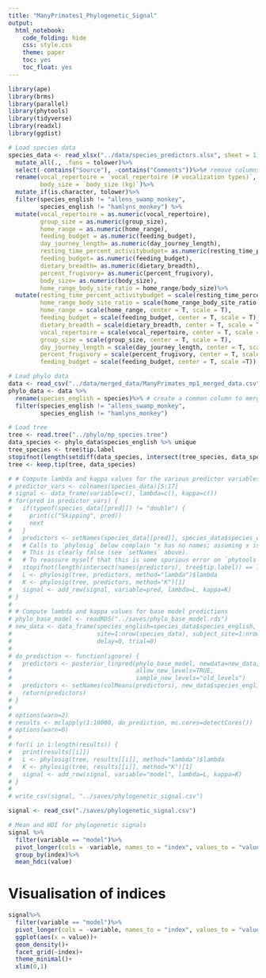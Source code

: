 ```yaml
---
title: "ManyPrimates1_Phylogenetic_Signal"
output:
  html_notebook:
    code_folding: hide
    css: style.css
    theme: paper
    toc: yes
    toc_float: yes
---
```


```r
library(ape)
library(brms)
library(parallel)
library(phytools)
library(tidyverse)
library(readxl)
library(ggdist)

# Load species data
species_data <- read_xlsx("../data/species_predictors.xlsx", sheet = 1)%>%
  mutate_all(., .funs = tolower)%>%
  select(-contains("Source"), -contains("Comments"))%>%# remove columns with sources and comments
  rename(vocal_repertoire = `vocal_repertoire (# vocalization types)`,
         body_size = `body_size (kg)`)%>%
  mutate_if(is.character, tolower)%>%
  filter(species_english != "allens_swamp_monkey",
         species_english != "hamlyns_monkey") %>%
  mutate(vocal_repertoire = as.numeric(vocal_repertoire),
         group_size = as.numeric(group_size),
         home_range = as.numeric(home_range),
         feeding_budget = as.numeric(feeding_budget),
         day_journey_length= as.numeric(day_journey_length),
         resting_time_percent_activitybudget= as.numeric(resting_time_percent_activitybudget),
         feeding_budget= as.numeric(feeding_budget),
         dietary_breadth= as.numeric(dietary_breadth),
         percent_frugivory= as.numeric(percent_frugivory),
         body_size= as.numeric(body_size),
         home_range_body_site_ratio = home_range/body_size)%>%
  mutate(resting_time_percent_activitybudget = scale(resting_time_percent_activitybudget, center = T, scale = T),
         home_range_body_site_ratio = scale(home_range_body_site_ratio, center = T, scale = T),
         home_range = scale(home_range, center = T, scale = T),
         feeding_budget = scale(feeding_budget, center = T, scale = T),
         dietary_breadth = scale(dietary_breadth, center = T, scale = T),
         vocal_repertoire = scale(vocal_repertoire, center = T, scale = T),
         group_size = scale(group_size, center = T, scale = T),
         day_journey_length = scale(day_journey_length, center = T, scale = T),
         percent_frugivory = scale(percent_frugivory, center = T, scale = T),
         feeding_budget = scale(feeding_budget, center = T, scale =T))

# Load phylo data
data <- read_csv("../data/merged_data/ManyPrimates_mp1_merged_data.csv")
phylo_data <- data %>%
  rename(species_english = species)%>% # create a common column to merge by
  filter(species_english != "allens_swamp_monkey",
         species_english != "hamlyns_monkey")

# Load tree
tree <- read.tree("../phylo/mp_species.tree")
data_species <- phylo_data$species_english %>% unique
tree_species <- tree$tip.label
stopifnot(length(setdiff(data_species, intersect(tree_species, data_species))) == 0)
tree <- keep.tip(tree, data_species)

# # Compute lambda and kappa values for the various predictor variables
# predictor_vars <- colnames(species_data)[5:17]
# signal <- data_frame(variable=c(), lambda=c(), kappa=c())
# for(pred in predictor_vars) {
#   if(typeof(species_data[[pred]]) != "double") {
#     print(c("Skipping", pred))
#     next
#   }
#   predictors <- setNames(species_data[[pred]], species_data$species_english)
#   # Calls to `phylosig` below complain "x has no names; assuming x is in the same order as tree$tip.label"
#   # This is clearly false (see `setNames` above).
#   # To reassure myself that this is some spurious error on `phytools`' part...
#   stopifnot(length(intersect(names(predictors), tree$tip.label)) == length(tree$tip.label))
#   L <- phylosig(tree, predictors, method="lambda")$lambda
#   K <- phylosig(tree, predictors, method="K")[1]
#   signal <- add_row(signal, variable=pred, lambda=L, kappa=K)
# }
# 
# # Compute lambda and kappa values for base model predictions
# phylo_base_model <- readRDS("../saves/phylo_base_model.rds")
# new_data <- data_frame(species_english=species_data$species_english,
#                        site=1:nrow(species_data), subject_site=1:nrow(species_data),
#                        delay=0, trial=0)
# 
# do_prediction <- function(ignore) {
#   predictors <- posterior_linpred(phylo_base_model, newdata=new_data,
#                                   allow_new_levels=TRUE,
#                                   sample_new_levels="old_levels")
#   predictors <- setNames(colMeans(predictors), new_data$species_english)
#   return(predictors)
# }
# 
# options(warn=2)
# results <- mclapply(1:10000, do_prediction, mc.cores=detectCores())
# options(warn=0)
# 
# for(i in 1:length(results)) {
#   print(results[[i]])
#   L <- phylosig(tree, results[[i]], method="lambda")$lambda
#   K <- phylosig(tree, results[[i]], method="K")[1]
#   signal <- add_row(signal, variable="model", lambda=L, kappa=K)
# }
# 
# write_csv(signal, "../saves/phylogenetic_signal.csv")

signal <- read_csv("./saves/phylogenetic_signal.csv")

# Mean and HDI for phylogenetic signals
signal %>%
  filter(variable == "model")%>%
  pivot_longer(cols = -variable, names_to = "index", values_to = "value")%>%
  group_by(index)%>%
  mean_hdci(value)

```

# Visualisation of indices 

```r
signal%>%
  filter(variable == "model")%>%
  pivot_longer(cols = -variable, names_to = "index", values_to = "value")%>%
  ggplot(aes(x = value))+
  geom_density()+
  facet_grid(~index)+
  theme_minimal()+
  xlim(0,1)
```

